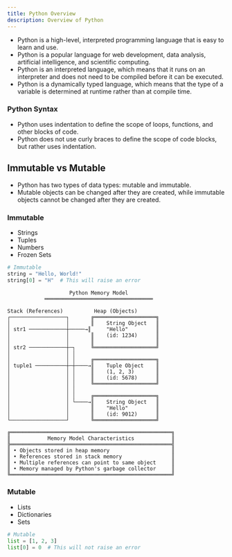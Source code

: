 ```yaml
---
title: Python Overview
description: Overview of Python
---
```


- Python is a high-level, interpreted programming language that is easy to learn and use.
- Python is a popular language for web development, data analysis, artificial intelligence, and scientific computing.
- Python is an interpreted language, which means that it runs on an interpreter and does not need to be compiled before it can be executed.
- Python is a dynamically typed language, which means that the type of a variable is determined at runtime rather than at compile time.

### Python Syntax

- Python uses indentation to define the scope of loops, functions, and other blocks of code.
- Python does not use curly braces to define the scope of code blocks, but rather uses indentation.

## Immutable vs Mutable

- Python has two types of data types: mutable and immutable.
- Mutable objects can be changed after they are created, while immutable objects cannot be changed after they are created.

### Immutable

- Strings
- Tuples
- Numbers
- Frozen Sets

```python
# Immutable
string = "Hello, World!"
string[0] = "H"  # This will raise an error

```

``` ascii
                    Python Memory Model
            ═══════════════════════════════════

Stack (References)          Heap (Objects)
┌──────────────────┐       ╔════════════════════╗
│                  │       ║    String Object   ║
│ str1 ────────────┼─────→║     "Hello"         ║
│                  │       ║    (id: 1234)      ║
│                  │       ║                    ║
│ str2 ────────────┼─┐     ╚════════════════════╝
│                  │ │     
│                  │ │     ╔════════════════════╗
│ tuple1 ──────────┼─┼────→║    Tuple Object    ║
│                  │ │     ║    (1, 2, 3)       ║
│                  │ │     ║    (id: 5678)      ║
│                  │ │     ╚════════════════════╝
│                  │ │     
│                  │ │     ╔════════════════════╗
│                  │ └────→║    String Object   ║
│                  │       ║    "Hello"         ║
│                  │       ║    (id: 9012)      ║
└──────────────────┘       ╚════════════════════╝

╔════════════════════════════════════════════════════╗
║            Memory Model Characteristics            ║
╠════════════════════════════════════════════════════╣
║ • Objects stored in heap memory                    ║
║ • References stored in stack memory                ║
║ • Multiple references can point to same object     ║
║ • Memory managed by Python's garbage collector     ║
╚════════════════════════════════════════════════════╝
```

### Mutable

- Lists
- Dictionaries
- Sets

```python
# Mutable
list = [1, 2, 3]
list[0] = 0  # This will not raise an error
```

